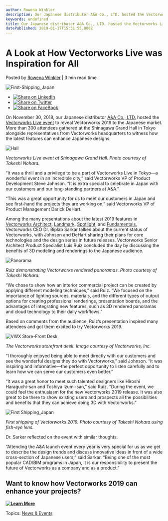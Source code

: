 ```yaml
---
author: Rowena Winkler
description: Our Japanese distributor A&A Co., LTD. hosted the Vectorworks Live event to reveal Vectorworks 2019 to the Japanese market. 
keywords: undefined
title: Our Japanese distributor A&A Co., LTD. hosted the Vectorworks Live event to reveal Vectorworks 2019 to the Japanese market.  
datePublished: 2019-01-17T15:31:55.000Z
---
```

  

# A Look at How Vectorworks Live was Inspiration for All

 Posted by [Rowena Winkler](https://blog.vectorworks.net/author/rowena-winkler) | 3 min read time 

![First-Shipping_Japan](https://blog.vectorworks.net/hubfs/First-Shipping_Japan.jpg) 

* [![Share on LinkedIn](https://2659751.fs1.hubspotusercontent-na1.net/hubfs/2659751/michaelDemo/share-LI.png)](http://www.linkedin.com/shareArticle?mini=true&url=https%3A%2F%2Fblog.vectorworks.net%2Fa-look-at-how-vectorworks-live-was-inspiration-for-all)
* [![Share on Twitter](https://2659751.fs1.hubspotusercontent-na1.net/hubfs/2659751/michaelDemo/share-TW.png)](https://www.twitter.com/share?text=A%20Look%20at%20How%20Vectorworks%20Live%20was%20Inspiration%20for%20All&url=https%3A%2F%2Fblog.vectorworks.net%2Fa-look-at-how-vectorworks-live-was-inspiration-for-all&via=PMGTweets)
* [![Share on FaceBook](https://2659751.fs1.hubspotusercontent-na1.net/hubfs/2659751/michaelDemo/share-FB.png)](https://www.facebook.com/sharer/sharer.php?u=https%3A%2F%2Fblog.vectorworks.net%2Fa-look-at-how-vectorworks-live-was-inspiration-for-all)

On November 30, 2018, our Japanese distributor [A&A Co., LTD.](http://www.aanda.co.jp/) hosted the [Vectorworks Live event](https://www.youtube.com/watch?v=JrRZPxZtStM) to reveal Vectorworks 2019 to the Japanese market. More than 300 attendees gathered at the Shinagawa Grand Hall in Tokyo alongside representatives from Vectorworks headquarters to witness how the latest features can enhance Japanese designs.

![Hall](https://blog.vectorworks.net/hs-fs/hubfs/Blog%20Images/190117_JapanEvent/Hall.jpg?width=4752&name=Hall.jpg)

_Vectorworks Live event at Shinagawa Grand Hall. Photo courtesy of Takeshi Nohara._ 

“It was a thrill and a privilege to be a part of Vectorworks Live in Tokyo—a wonderful event in an incredible city,” said Vectorworks VP of Product Development Steve Johnson. “It is extra special to celebrate in Japan with our customers and our long-standing partners at A&A.”

“This was a great opportunity for us to meet our customers in Japan and see first-hand the projects they are working on,” said Vectorworks VP of Product Management Darick DeHart.

Among the many presentations about the latest 2019 features in [Vectorworks Architect](https://www.vectorworks.net/en/architect?utm%5Fcampaign=blog&utm%5Fsource=intext&utm%5Fmedium=planetvectorworks&utm%5Fcontent=japanevent011719), [Landmark](https://www.vectorworks.net/en/landmark?utm%5Fcampaign=blog&utm%5Fsource=intext&utm%5Fmedium=planetvectorworks&utm%5Fcontent=japanevent011719), [Spotlight](https://www.vectorworks.net/en/spotlight?utm%5Fcampaign=blog&utm%5Fsource=intext&utm%5Fmedium=planetvectorworks&utm%5Fcontent=japanevent011719), and [Fundamentals](https://www.vectorworks.net/en/fundamentals?utm%5Fcampaign=blog&utm%5Fsource=intext&utm%5Fmedium=planetvectorworks&utm%5Fcontent=japanevent011719), Vectorworks CEO Dr. Biplab Sarkar talked about the current status of Vectorworks, with Johnson and DeHart sharing their plans for core technologies and the design series in future releases. Vectorworks Senior Architect Product Specialist Luis Ruiz concluded the day by discussing the benefits of 3D modeling and renderings to the Japanese audience.

![Panorama](https://blog.vectorworks.net/hs-fs/hubfs/Blog%20Images/190117_JapanEvent/Panorama.jpg?width=4752&name=Panorama.jpg)

_Ruiz demonstrating Vectorworks rendered panoramas. Photo courtesy of Takeshi Nohara._ 

“We chose to show how an interior commercial project can be created by applying different modeling techniques,” said Ruiz. “We focused on the importance of lighting sources, materials, and the different types of output options for creating professional renderings, presentation boards, and the advantages of integrating new features, such as 3D rendered panoramas and cloud technology to their daily workflows.”

Based on comments from the audience, Ruiz’s presentation inspired many attendees and got them excited to try Vectorworks 2019.

![VWX Store-Front Desk](https://blog.vectorworks.net/hs-fs/hubfs/Blog%20Images/190117_JapanEvent/VWX%20Store-Front%20Desk.jpg?width=5292&name=VWX%20Store-Front%20Desk.jpg)

_The Vectorworks storefront desk. Image courtesy of Vectorworks, Inc._ 

“I thoroughly enjoyed being able to meet directly with our customers and see the wonderful designs they do with Vectorworks,” said Johnson. “It was inspiring and informative—the perfect opportunity to listen carefully and to learn how we can serve our customers even better.”

“It was a great honor to meet such talented designers like Hiroshi Haraguchi-san and Toshiya Izumi-san,” said Ruiz. “During the event, we could feel the enthusiasm for the new Vectorworks 2019 release. It was also great to be there to show existing users and prospects all the possibilities and benefits that they can achieve doing 3D with Vectorworks.”

![First Shipping_Japan](https://blog.vectorworks.net/hs-fs/hubfs/Blog%20Images/190117_JapanEvent/First%20Shipping_Japan.jpg?width=4752&name=First%20Shipping_Japan.jpg)

_First shipping of Vectorworks 2019\. Photo courtesy of Takeshi Nohara using fish-eye lens._

Dr. Sarkar reflected on the event with similar thoughts.

“Attending the A&A launch event every year is very special for us as we get to describe the design trends and discuss innovative ideas in front of a wide cross-section of Japanese users,” said Sarkar. “Being one of the most popular CAD/BIM programs in Japan, it is our responsibility to present the future of Vectorworks as a company and as a product.”

## Want to know how Vectorworks 2019 can enhance your projects?

**[![Learn More](https://no-cache.hubspot.com/cta/default/3018241/d812f161-7e8a-4456-b0bd-d222befc3201.png)](https://cta-redirect.hubspot.com/cta/redirect/3018241/d812f161-7e8a-4456-b0bd-d222befc3201)** 

 Topics: [News & Events](https://blog.vectorworks.net/topic/news-events) 

  